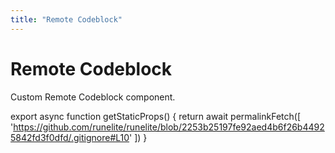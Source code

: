 ```yaml
---
title: "Remote Codeblock"
---
```



# Remote Codeblock

Custom Remote Codeblock component.

export async function getStaticProps() {
  return await permalinkFetch([
    'https://github.com/runelite/runelite/blob/2253b25197fe92aed4b6f26b44925842fd3f0dfd/.gitignore#L10'
  ])
}

<RemoteCodeblock 
  permalink="https://github.com/runelite/runelite/blob/2253b25197fe92aed4b6f26b44925842fd3f0dfd/.gitignore#L10" 
/>
